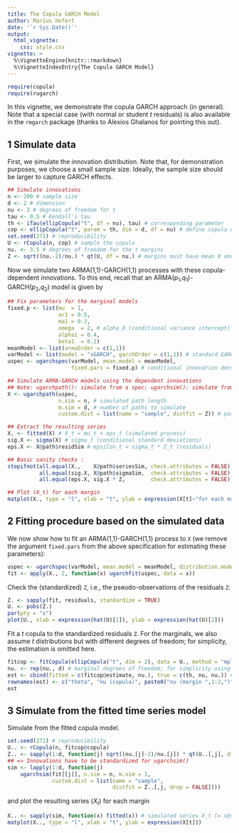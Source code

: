 ```yaml
---
title: The Copula GARCH Model
author: Marius Hofert
date: '`r Sys.Date()`'
output:
  html_vignette:
    css: style.css
vignette: >
  %\VignetteEngine{knitr::rmarkdown}
  %\VignetteIndexEntry{The Copula GARCH Model}
---
```

```r
require(copula)
require(rugarch)
```

In this vignette, we demonstrate the copula GARCH approach (in general). Note
that a special case (with normal or student $t$ residuals) is also available in
the `rmgarch` package (thanks to Alexios Ghalanos for pointing this out).


## 1 Simulate data

First, we simulate the innovation distribution. Note that, for demonstration
purposes, we choose a small sample size. Ideally, the sample size should be
larger to capture GARCH effects.
```r
## Simulate innovations
n <- 200 # sample size
d <- 2 # dimension
nu <- 3 # degrees of freedom for t
tau <- 0.5 # Kendall's tau
th <- iTau(ellipCopula("t", df = nu), tau) # corresponding parameter
cop <- ellipCopula("t", param = th, dim = d, df = nu) # define copula object
set.seed(271) # reproducibility
U <- rCopula(n, cop) # sample the copula
nu. <- 3.5 # degrees of freedom for the t margins
Z <- sqrt((nu.-2)/nu.) * qt(U, df = nu.) # margins must have mean 0 and variance 1 for ugarchpath()!
```

Now we simulate two ARMA(1,1)-GARCH(1,1) processes with these copula-dependent
innovations. To this end, recall that an ARMA($p_1$,$q_1$)-GARCH($p_2$,$q_2$) model is given by
\begin{align}
    X_t &= \mu_t + \epsilon_t\ \text{for}\ \epsilon_t = \sigma_t Z_t,\\
  \mu_t &= \mu + \sum_{k=1}^{p_1} \phi_k  (X_{t-k}-\mu) + \sum_{k=1}^{q_1} \theta_k \epsilon_{t-k},\\
  \sigma_t^2 &= \alpha_0 + \sum_{k=1}^{p_2} \alpha_k (X_{t-k}-\mu_{t-k})^2 +
            \sum_{k=1}^{q_2} \beta_k \sigma_{t-k}^2.
\end{align}

```r
## Fix parameters for the marginal models
fixed.p <- list(mu  = 1,
                ar1 = 0.5,
                ma1 = 0.3,
                omega  = 2, # alpha_0 (conditional variance intercept)
                alpha1 = 0.4,
                beta1  = 0.2)
meanModel <- list(armaOrder = c(1,1))
varModel <- list(model = "sGARCH", garchOrder = c(1,1)) # standard GARCH
uspec <- ugarchspec(varModel, mean.model = meanModel,
                    fixed.pars = fixed.p) # conditional innovation density (or use, e.g., "std")

## Simulate ARMA-GARCH models using the dependent innovations
## Note: ugarchpath(): simulate from a spec; ugarchsim(): simulate from a fitted object
X <- ugarchpath(uspec,
                n.sim = n, # simulated path length
                m.sim = d, # number of paths to simulate
                custom.dist = list(name = "sample", distfit = Z)) # passing (n, d)-matrix of *standardized* innovations

## Extract the resulting series
X. <- fitted(X) # X_t = mu_t + eps_t (simulated process)
sig.X <- sigma(X) # sigma_t (conditional standard deviations)
eps.X <- X@path$residSim # epsilon_t = sigma_t * Z_t (residuals)

## Basic sanity checks :
stopifnot(all.equal(X.,    X@path$seriesSim, check.attributes = FALSE),
          all.equal(sig.X, X@path$sigmaSim,  check.attributes = FALSE),
          all.equal(eps.X, sig.X * Z,        check.attributes = FALSE))

## Plot (X_t) for each margin
matplot(X., type = "l", xlab = "t", ylab = expression(X[t]~"for each margin"))
```


## 2 Fitting procedure based on the simulated data

We now show how to fit an ARMA(1,1)-GARCH(1,1) process to `X`
(we remove the argument `fixed.pars` from the above specification for estimating
these parameters):
```r
uspec <- ugarchspec(varModel, mean.model = meanModel, distribution.model = "std")
fit <- apply(X., 2, function(x) ugarchfit(uspec, data = x))
```

Check the (standardized) `Z`, i.e., the pseudo-observations of the residuals `Z`:
```r
Z. <- sapply(fit, residuals, standardize = TRUE)
U. <- pobs(Z.)
par(pty = "s")
plot(U., xlab = expression(hat(U)[1]), ylab = expression(hat(U)[2]))
```

Fit a $t$ copula to the standardized residuals `Z`. For the marginals, we also
assume $t$ distributions but with different degrees of freedom; for simplicity,
the estimation is omitted here.
```r
fitcop <- fitCopula(ellipCopula("t", dim = 2), data = U., method = "mpl")
nu. <- rep(nu., d) # marginal degrees of freedom; for simplicity using the known ones here
est <- cbind(fitted = c(fitcop@estimate, nu.), true = c(th, nu, nu.)) # fitted vs true
rownames(est) <- c("theta", "nu (copula)", paste0("nu (margin ",1:2,")"))
est
```

## 3 Simulate from the fitted time series model

Simulate from the fitted copula model.
```r
set.seed(271) # reproducibility
U.. <- rCopula(n, fitcop@copula)
Z.. <- sapply(1:d, function(j) sqrt((nu.[j]-2)/nu.[j]) * qt(U..[,j], df = nu.[j]))
## => Innovations have to be standardized for ugarchsim()
sim <- lapply(1:d, function(j)
    ugarchsim(fit[[j]], n.sim = n, m.sim = 1,
              custom.dist = list(name = "sample",
                                 distfit = Z..[,j, drop = FALSE])))
```

and plot the resulting series ($X_t$) for each margin
```r
X.. <- sapply(sim, function(x) fitted(x)) # simulated series X_t (= x@simulation$seriesSim)
matplot(X.., type = "l", xlab = "t", ylab = expression(X[t]))
```
